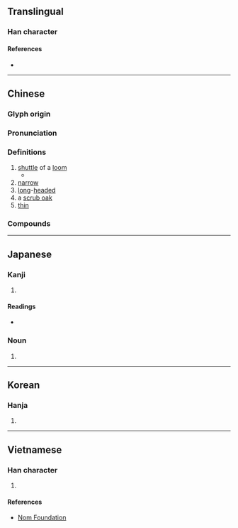 {{character info/new}}
==Translingual==

===Han character===
{{Han char|rn=75|rad=木|as=04|sn=8|four=47922|canj=DNIN,XDNIN|ids=⿰木予}}

====References====
* {{Han ref|kx=0514.080|dkj=14513|dj=0901.120|hdz=21176.040|uh=677C|ud=26492|bh=AA56|bd=43606}}

----

==Chinese==
{{zh-forms}}

===Glyph origin===
{{Han etym}}

===Pronunciation===
{{zh-pron
|m=zhù,shù
|c=cyu5
|mc=y
|oc=y
|ma=
|cat=n,a
}}

===Definitions===
{{zh-hanzi}}

# [[shuttle]] of a [[loom]]
#* {{zh-x|^昔 ^孟母，擇 鄰 處，子 不 學，斷 機杼。|Of old, the mother of [[Mencius]]<br>chose a neighbourhood;<br>and when her child would not learn,<br>she broke the '''shuttle from the loom'''.|ref=Sanzijing}}
# [[narrow]]
# [[long]]-[[head]]ed
# a [[scrub oak]]
# [[thin]]

===Compounds===
{{zh-der|別出機杼|機杼一家|投杼|投杼之惑|投杼市虎|投杼之疑|機杼|獨出機杼|杼軸其空|杼軸|曾母投杼|自出機杼}}

----

==Japanese==

===Kanji===
{{ja-kanji|grade=|rs=木04}}

# {{defn|lang=ja|sort=木04}}

====Readings====
* {{ja-readings|on=[[ちょ]] (cho), [[しょ]] (sho)|kun=[[ひ]] (hi), [[どんぐり]] (donguri)}}

===Noun===
{{ja-noun|ひ}}

# {{alternative form of|梭|lang=ja}}

----

==Korean==

===Hanja===
{{ko-hanja|hangeul=저|eumhun=|rv=jeo|mr=chŏ|y=ce}}

# {{defn|lang=ko|sort=木04}}

----

==Vietnamese==

===Han character===
{{vi-readings|rs=木04|hanviet=trữ}}

# {{defn|lang=vi|sort=木04}}

====References====
* [http://nomfoundation.org/common/nom_details.php?codepoint=677c Nom Foundation]